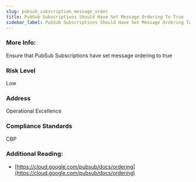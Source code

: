 ```yaml
---
slug: pubsub_subscription_message_order
title: PubSub Subscriptions Should Have Set Message Ordering To True
sidebar_label: PubSub Subscriptions Should Have Set Message Ordering To True
---
```


### More Info:

Ensure that PubSub Subscriptions have set message ordering to true

### Risk Level

Low

### Address

Operational Excellence

### Compliance Standards

CBP

### Additional Reading:

- [https://cloud.google.com/pubsub/docs/ordering](https://cloud.google.com/pubsub/docs/ordering) 

